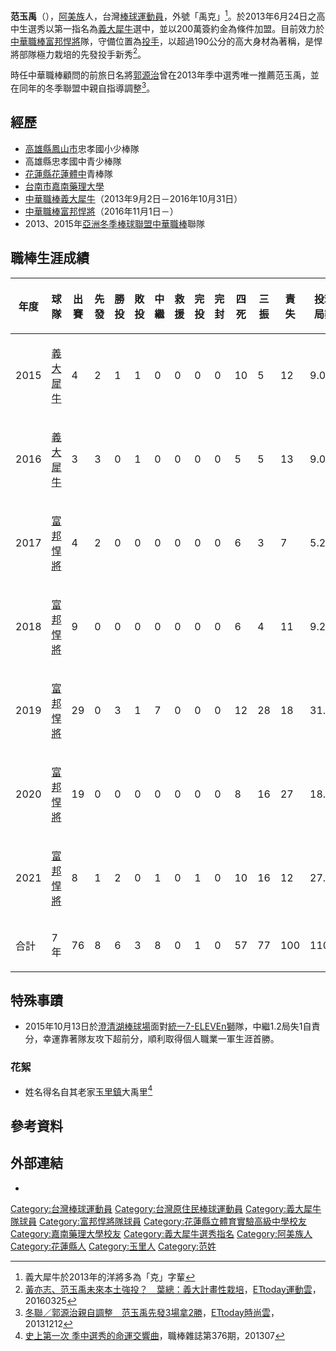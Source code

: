 {{noteTA|1=zh-cn:于孟雄;zh-tw:于孟雄;| 2=zh-cn:于孟;zh-tw:于孟;
|3=zh-cn:彭世杰;zh-tw:彭世杰;|4=zh-cn:世杰;zh-tw:世杰;}}
{{Infobox CPBL player|
|name=范玉禹|
|image=|
|width=300|
|position=投手|
|team=富邦悍將|
|number=47|
|bats=左|
|throws=右|
|birthdate={{birth_date_and_age|1995|4|27|mf=y}}|
|birthplace={{TWN}}[[花蓮縣|花蓮縣]][[玉里鎮|玉里鎮]]|
|debutdate=4月5日
|debutyear=2015年
|debutteam=義大犀牛
|statyear=2021年球季
|stat1label=勝投—敗投
|stat1value=6－3
|stat2label=中繼－救援
|stat2value=8－0
|stat3label=三振—四壞
|stat3value=77－54
|stat4label=防禦率
|stat4value=8.08
|teams=<nowiki></nowiki> 
*[[義大犀牛|義大犀牛]]（2013年9月2日－2016年10月31日）
*[[富邦悍將|富邦悍將]]（2016年11月1日－）
}}

'''范玉禹'''（{{bd|1995年|4月27日|||catIdx=范}}），[[阿美族|阿美族]]人，台灣[[棒球|棒球]][[運動員|運動員]]，外號「禹克」<ref>義大犀牛於2013年的洋將多為「克」字輩</ref>。於2013年6月24日之高中生選秀以第一指名為[[義大犀牛|義大犀牛]]選中，並以200萬簽約金為條件加盟。目前效力於[[中華職棒|中華職棒]][[富邦悍將|富邦悍將]]隊，守備位置為[[投手|投手]]，以超過190公分的高大身材為著稱，是悍將部隊極力栽培的先發投手新秀<ref>[http://sports.ettoday.net/news/669684 黃亦志、范玉禹未來本土強投？　葉總：義大計畫性栽培]，[[ETtoday_東森新聞雲|ETtoday運動雲]]，20160325</ref>。

時任中華職棒顧問的前旅日名將[[郭源治|郭源治]]曾在2013年季中選秀唯一推薦范玉禹，並在同年的冬季聯盟中親自指導調整<ref>[http://fashion.ettoday.net/news/306432 冬聯／郭源治親自調整　范玉禹先發3場拿2勝]，[[ETtoday_東森新聞雲|ETtoday時尚雲]]，20131212</ref>。

==經歷==
*[[高雄縣|高雄縣]][[鳳山市|鳳山市]]忠孝國小少棒隊 
*高雄縣忠孝國中青少棒隊
*[[花蓮縣立體育實驗高級中學|花蓮縣花蓮體中]]青棒隊
*[[台南市|台南市]][[嘉南藥理大學|嘉南藥理大學]]
*[[中華職棒|中華職棒]][[義大犀牛|義大犀牛]]（2013年9月2日－2016年10月31日）
*[[中華職棒|中華職棒]][[富邦悍將|富邦悍將]]（2016年11月1日－）
*2013、2015年[[亞洲冬季棒球聯盟|亞洲冬季棒球聯盟]][[中華職棒|中華職棒]]聯隊

==職棒生涯成績==
{| class="wikitable" width="1000px"
|- align="center"
!年度!!球隊!!出賽!!先發!!勝投!!敗投!!中繼!!救援!!完投!!完封!!四死!!三振!!責失!!投球局數!!自責分率!!被上壘率
|- align="center"
|2015||[[義大犀牛|義大犀牛]]||4||2||1||1||0||0||0||0||10||5||12||9.0||12.00||2.33
|- align="center"
|2016||[[義大犀牛|義大犀牛]]||3||3||0||1||0||0||0||0||5||5||13||9.0||13.00||2.22
|- align=center
|2017||[[富邦悍將|富邦悍將]]||4||2||0||0||0||0||0||0||6||3||7||5.2||11.12||2.37
|- align=center
|2018||[[富邦悍將|富邦悍將]]||9||0||0||0||0||0||0||0||6||4||11||9.2||10.24||2.07
|- align=center
|2019||[[富邦悍將|富邦悍將]]||29||0||3||1||7||0||0||0||12||28||18||31.2||5.12||1.11
|- align=center
|2020||[[富邦悍將|富邦悍將]]||19||0||0||0||0||0||0||0||8||16||27||18.0||13.50||2.40
|- align="center"
|2021||[[富邦悍將|富邦悍將]]||8||1||2||0||1||0||1||0||10||16||12||27.1||3.95||1.43
|- style="background:#004a9c;color:#FFFFFF" align="center" 
|合計||7年||76||8||6||3||8||0||1||0||57||77||100||110.1||8.08||1.78
|}

==特殊事蹟==
*2015年10月13日於[[澄清湖棒球場|澄清湖棒球場]]面對[[統一7-ELEVEn獅|統一7-ELEVEn獅]]隊，中繼1.2局失1自責分，幸運靠著隊友攻下超前分，順利取得個人職業一軍生涯首勝。
===花絮===
*姓名得名自其老家[[玉里鎮|玉里鎮]]大禹里<ref>[http://www.dgnet.com.tw/articleview.php?article_id=20780&issue_id=4123 史上第一次 季中選秀的命運交響曲]，職棒雜誌第376期，201307</ref>

== 參考資料 ==
{{reflist}}

==外部連結==
{{台灣棒球維基館}}
{{中華職棒球員資料|id=B0H8|name=范玉禹}}
*{{facebook|FanYuYuFenSiTuan}}
{{DEFAULTSORT:Fan Yu Yu}}
{{富邦悍將隊球員名單}}
{{百世博國際有限公司}}
[[Category:台灣棒球運動員|Category:台灣棒球運動員]]
[[Category:台灣原住民棒球運動員|Category:台灣原住民棒球運動員]]
[[Category:義大犀牛隊球員|Category:義大犀牛隊球員]]
[[Category:富邦悍將隊球員|Category:富邦悍將隊球員]]
[[Category:花蓮縣立體育實驗高級中學校友|Category:花蓮縣立體育實驗高級中學校友]]
[[Category:嘉南藥理大學校友|Category:嘉南藥理大學校友]]
[[Category:義大犀牛選秀指名|Category:義大犀牛選秀指名]]
[[Category:阿美族人|Category:阿美族人]]
[[Category:花蓮縣人|Category:花蓮縣人]]
[[Category:玉里人|Category:玉里人]]
[[Category:范姓|Category:范姓]]
